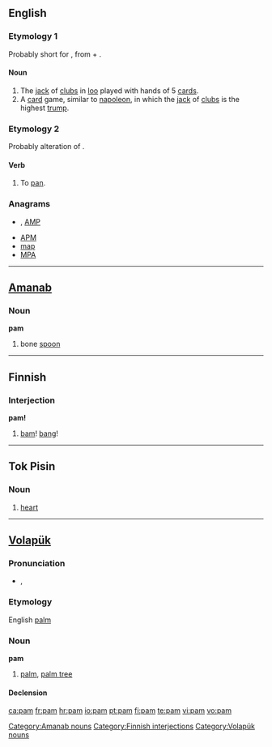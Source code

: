 {{also|Pam|PAM|рат}}
==English==

===Etymology 1===
Probably short for {{etyl|ell}} {{term|Πάμφιλος|tr=Pamphilos|sc=polytonic||beloved of all}}, from {{term|πᾶν|tr=pan|lang=grc|sc=polytonic||all}} + {{term|φίλος|tr=philos|sc=polytonic||beloved}}.

====Noun====
{{en-noun}}

# The [[jack]] of [[clubs]] in [[loo]] played with hands of 5 [[card]]s.
# A [[card]] game, similar to [[napoleon]], in which the [[jack]] of [[clubs]] is the highest [[trump]].

===Etymology 2===
Probably alteration of {{term|pan}}.

====Verb====
{{en-verb|pams|pamming|pammed}}

# To [[pan]].

===Anagrams===
* {{alphagram|[[amp#English|amp]]}} , [[AMP#English|AMP]]
* [[APM#English|APM]]
* [[map#English|map]]
* [[MPA#English|MPA]]

----

==[[Amanab]]==

===Noun===
'''pam'''

# bone [[spoon]]

[[Category:Amanab nouns]]

----

==Finnish==

===Interjection===
'''pam!'''

# [[bam]]! [[bang]]!

[[Category:Finnish interjections]]

----

==Tok Pisin==

===Noun===
{{infl|tpi|noun}}

# {{anatomy|lang=tpi}} [[heart]]

----

==[[Volapük]]==

===Pronunciation===
* {{IPA|/pam/|lang=vo}}, {{SAMPA|/pam/}}

===Etymology===
English [[palm]]

===Noun===
'''pam'''

# [[palm]], [[palm tree]]

====Declension====
{{vo-noun|pam}}

[[Category:Volapük nouns]]

[[ca:pam]]
[[fr:pam]]
[[hr:pam]]
[[io:pam]]
[[pt:pam]]
[[fi:pam]]
[[te:pam]]
[[vi:pam]]
[[vo:pam]]
